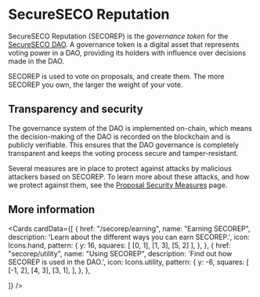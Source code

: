 
# SecureSECO Reputation

SecureSECO Reputation (SECOREP) is the _governance token_ for the [SecureSECO DAO](/about/dao). A governance token is a digital asset that represents voting power in a DAO, providing its holders with influence over decisions made in the DAO.

SECOREP is used to vote on proposals, and create them. The more SECOREP you own, the larger the weight of your vote.

## Transparency and security

The governance system of the DAO is implemented on-chain, which means the decision-making of the DAO is recorded on the blockchain and is publicly verifiable. This ensures that the DAO governance is completely transparent and keeps the voting process secure and tamper-resistant.

Several measures are in place to protect against attacks by malicious attackers based on SECOREP. To learn more about these attacks, and how we protect against them, see the [Proposal Security Measures](/proposals/security-measures) page.

## More information

<Cards
  cardData={[
    {
      href: "/secorep/earning",
      name: "Earning SECOREP",
      description: 'Learn about the different ways you can earn SECOREP.',
      icon: Icons.hand,
      pattern: {
        y: 16,
        squares: [
          [0, 1],
          [1, 3],
          [5, 2]
        ],
      },
    },
    {
      href: "secorep/utility",
      name: "Using SECOREP",
      description: 'Find out how SECOREP is used in the DAO.',
      icon: Icons.utility,
      pattern: {
        y: -6,
        squares: [
          [-1, 2],
          [4, 3],
          [3, 1],
        ],
      },
    },

]}
/>
